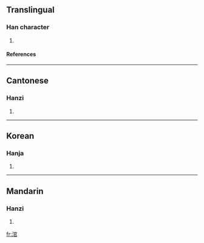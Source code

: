 ==Translingual==
===Han character===
{{Han char|rn=85|rad=水|as=08|sn=11|four=3017<sub>7</sub>|canj=水十口口 (EJRR)}}
# {{defn|Han|sort=水08}}
====References====
{{Han ref|kx=0627.330|dkj=17577|dj=1029.200|hdz=31662.010|uh=6DAB|ud=28075|bh=D5E1|bd=54753}}

----
==Cantonese==
===Hanzi===
{{yue-hanzi|jyut=|y=gun3}}
# {{defn|Cantonese}}

----
==Korean==
===Hanja===
{{ko-hanja|hangeul=관|eumhun=|rv=gwan|mr=kwan|y=kwan}}
# {{defn|Korean}}

----
==Mandarin==
===Hanzi===
{{cmn-hanzi|pin=[[guàn]] (guan4), [[shuā]] (shua1)|wg=kuan<sup>4</sup>, shua<sup>1</sup>}}
# {{defn|Mandarin}}

[[fr:涫]]